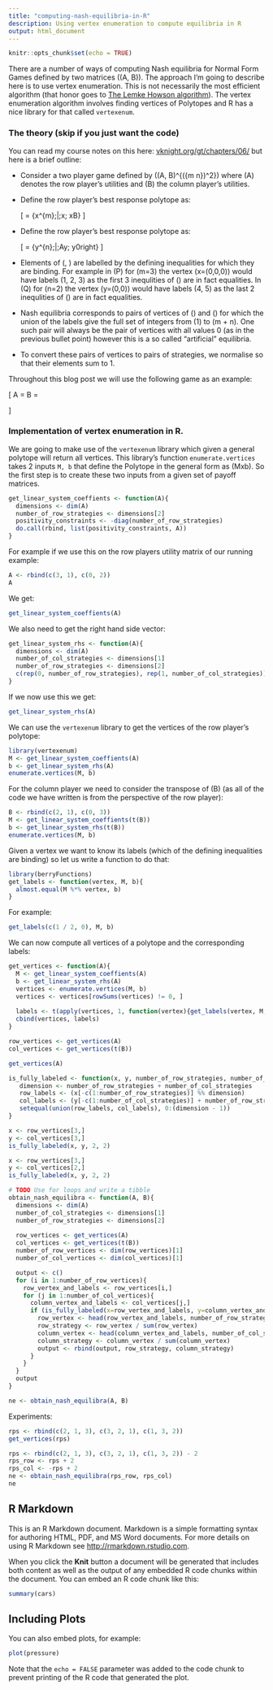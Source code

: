 ```yaml
---
title: "computing-nash-equilibria-in-R"
description: Using vertex enumeration to compute equilibria in R
output: html_document
---
```


```r
knitr::opts_chunk$set(echo = TRUE)
```

There are a number of ways of computing Nash equilibria for Normal Form Games 
defined by two matrices \((A, B)\). The approach I'm going to describe here is
to use vertex enumeration. This is not necessarily the most efficient algorithm
(that honor goes to 
[The Lemke Howson algorithm](https://vknight.org/gt/chapters/07/)). The vertex 
enumeration algorithm involves finding vertices of Polytopes and R has a nice 
library for that called `vertexenum`.

### The theory (skip if you just want the code)

You can read my course notes on this here: 
[vknight.org/gt/chapters/06/](https://vknight.org/gt/chapters/06/) but 
here is a brief outline:

- Consider a two player game defined by 
  \((A, B)\in\mathbb{R}^{({m \times n})^2}\) where \(A\) denotes the row 
  player's utilities and \(B\) the column player's utilities.
- Define the row player's best response polytope as:

  \[
  \mathcal{P} = \left\{x\in\mathbb{R}^{m}\;|\;x\geq 0; xB\leq 1\right\}
  \]
  
- Define the row player's best response polytope as:

  \[
  \mathcal{Q} = \left\{y\in\mathbb{R}^{n}\;|\;Ay\leq 1; y\geq 0right\}
  \]
  
- Elements of \(\mathcal{P}, \mathcal{Q}\) are labelled by the defining 
  inequalities for which they are binding. For example in \(P\) for \(m=3\) the 
  vertex \(x=(0,0,0)\) would have labels \(1, 2, 3\) as the first 3 inequlities 
  of \(\mathcal{P}\) are in fact equalities. In \(Q\) for \(n=2\) the  vertex 
  \(y=(0,0)\) would have labels \(4, 5\) as the last 2 inequlities of 
  \(\mathcal{Q}\) are in fact equalities.
  
- Nash equilibria corresponds to pairs of vertices of \(\mathcal{P}\) and 
  \(\mathcal{Q}\) for which the union of the labels give the full set of 
  integers from \(1\) to \(m + n\). One such pair will always be the pair of 
  vertices with all values 0 (as in the previous bullet point)
  however this is a so called "artificial" equilibria.    
- To convert these pairs of vertices to pairs of strategies, we normalise so 
  that their elements sum to 1.
  
  
Throughout this blog post we will use the following game as an example:

\[
  A = \begin{pmatrix}
    3 & 1\\
    0 & 2
    \end{pmatrix}
  \quad
  B = \begin{pmatrix}
    2 & 1\\
    0 & 3
    \end{pmatrix}
\]

### Implementation of vertex enumeration in R.

We are going to make use of the `vertexenum` library which given a general 
polytope will return all vertices. This library's function `enumerate.vertices` 
takes 2 inputs `M, b` that define the Polytope in the general form as 
\(Mx\leq b\).  So the first step is to create these two inputs from a given set 
of payoff matrices.

```r
get_linear_system_coeffients <- function(A){
  dimensions <- dim(A)
  number_of_row_strategies <- dimensions[2]
  positivity_constraints <- -diag(number_of_row_strategies)
  do.call(rbind, list(positivity_constraints, A))
}
```

For example if we use this on the row players utility matrix of our running 
example:

```r
A <- rbind(c(3, 1), c(0, 2))
A
```

We get:

```r
get_linear_system_coeffients(A)
```

We also need to get the right hand side vector:

```r
get_linear_system_rhs <- function(A){
  dimensions <- dim(A)
  number_of_col_strategies <- dimensions[1]
  number_of_row_strategies <- dimensions[2]
  c(rep(0, number_of_row_strategies), rep(1, number_of_col_strategies))
}
```

If we now use this we get:

```r
get_linear_system_rhs(A)
```

We can use the `vertexenum` library to get the vertices of the row player's 
polytope:

```r
library(vertexenum)
M <- get_linear_system_coeffients(A)
b <- get_linear_system_rhs(A)
enumerate.vertices(M, b)
```

For the column player we need to consider the transpose of \(B\) 
(as all of the code we have written is from the perspective of the row player):

```r
B <- rbind(c(2, 1), c(0, 3))
M <- get_linear_system_coeffients(t(B))
b <- get_linear_system_rhs(t(B))
enumerate.vertices(M, b)
```

Given a vertex we want to know its labels (which of the defining inequalities 
are binding) so let us write a function to do that:

```r
library(berryFunctions)
get_labels <- function(vertex, M, b){
  almost.equal(M %*% vertex, b)
}
```

For example:

```r
get_labels(c(1 / 2, 0), M, b)
```

We can now compute all vertices of a polytope and the corresponding labels:

```r
get_vertices <- function(A){
  M <- get_linear_system_coeffients(A)
  b <- get_linear_system_rhs(A)
  vertices <- enumerate.vertices(M, b)
  vertices <- vertices[rowSums(vertices) != 0, ]
  
  labels <- t(apply(vertices, 1, function(vertex){get_labels(vertex, M, b)}))
  cbind(vertices, labels)
}
```

```r
row_vertices <- get_vertices(A)
col_vertices <- get_vertices(t(B))
```

```r
get_vertices(A)
```

```r
is_fully_labeled <- function(x, y, number_of_row_strategies, number_of_col_strategies){
   dimension <- number_of_row_strategies + number_of_col_strategies
   row_labels <- (x[-c(1:number_of_row_strategies)] %% dimension)
   col_labels <- (y[-c(1:number_of_col_strategies)] + number_of_row_strategies) %% dimension
   setequal(union(row_labels, col_labels), 0:(dimension - 1))
}
```

```r
x <- row_vertices[3,]
y <- col_vertices[3,]
is_fully_labeled(x, y, 2, 2)
```


```r
x <- row_vertices[3,]
y <- col_vertices[2,]
is_fully_labeled(x, y, 2, 2)
```

```r
# TODO Use for loops and write a tibble
obtain_nash_equilibra <- function(A, B){
  dimensions <- dim(A)
  number_of_col_strategies <- dimensions[1]
  number_of_row_strategies <- dimensions[2]
  
  row_vertices <- get_vertices(A)
  col_vertices <- get_vertices(t(B))
  number_of_row_vertices <- dim(row_vertices)[1]
  number_of_col_vertices <- dim(col_vertices)[1]

  output <- c()
  for (i in 1:number_of_row_vertices){
    row_vertex_and_labels <- row_vertices[i,]
    for (j in 1:number_of_col_vertices){
      column_vertex_and_labels <- col_vertices[j,]
      if (is_fully_labeled(x=row_vertex_and_labels, y=column_vertex_and_labels, number_of_row_strategies = number_of_row_strategies, number_of_col_strategies = number_of_col_strategies)){
        row_vertex <- head(row_vertex_and_labels, number_of_row_strategies)
        row_strategy <- row_vertex / sum(row_vertex)
        column_vertex <- head(column_vertex_and_labels, number_of_col_strategies)
        column_strategy <- column_vertex / sum(column_vertex)
        output <- rbind(output, row_strategy, column_strategy)
      }
    }
  }
  output
}
```
```r
ne <- obtain_nash_equilibra(A, B)
```

Experiments:

```r
rps <- rbind(c(2, 1, 3), c(3, 2, 1), c(1, 3, 2))
get_vertices(rps)
```
```r
rps <- rbind(c(2, 1, 3), c(3, 2, 1), c(1, 3, 2)) - 2
rps_row <- rps + 2
rps_col <- -rps + 2
ne <- obtain_nash_equilibra(rps_row, rps_col)
ne
```

## R Markdown

This is an R Markdown document. Markdown is a simple formatting syntax for authoring HTML, PDF, and MS Word documents. For more details on using R Markdown see <http://rmarkdown.rstudio.com>.

When you click the **Knit** button a document will be generated that includes both content as well as the output of any embedded R code chunks within the document. You can embed an R code chunk like this:

```r
summary(cars)
```

## Including Plots

You can also embed plots, for example:

```r
plot(pressure)
```

Note that the `echo = FALSE` parameter was added to the code chunk to prevent printing of the R code that generated the plot.
